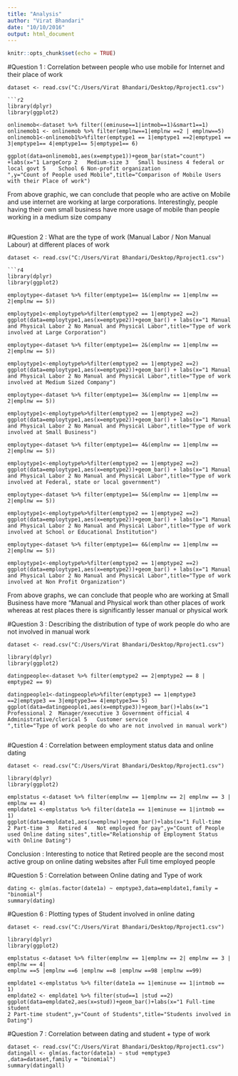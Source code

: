 ---
title: "Analysis"
author: "Virat Bhandari"
date: "10/10/2016"
output: html_document
---

```{r setup, include=FALSE}
knitr::opts_chunk$set(echo = TRUE)
```

#Question 1 : Correlation between people who use mobile for Internet and their place of work 
```{r1}
dataset <- read.csv("C:/Users/Virat Bhandari/Desktop/Rproject1.csv")

```{r2}

library(dplyr)
library(ggplot2)

onlinemob<-dataset %>% filter((eminuse==1|intmob==1)&smart1==1)
onlinemob1 <- onlinemob %>% filter(emplnw==1|emplnw ==2 | emplnw==5)
onlinemob1<-onlinemob1%>%filter(emptype1 == 1|emptype1 ==2|emptype1 == 3|emptype1== 4|emptype1== 5|emptype1== 6)

ggplot(data=onlinemob1,aes(x=emptype1))+geom_bar(stat="count") +labs(x="1 LargeCorp 2	Medium-size 3	Small business 4 federal or local govt 5	School 6 Non-profit organization
",y="Count of People used Mobile",title="Comparison of Mobile Users with their Place of work")

```


From above graphic, we can conclude that people who are active on Mobile and use internet are 
working at large corporations. Interestingly, people having their own small business have more usage of mobile than people working in a medium size company
```
````
#Question 2 : What are the type of work (Manual Labor / Non Manual Labour) at different places of work

```{r3}
dataset <- read.csv("C:/Users/Virat Bhandari/Desktop/Rproject1.csv")

```{r4}
library(dplyr)
library(ggplot2)

employtype<-dataset %>% filter(emptype1== 1&(emplnw == 1|emplnw == 2|emplnw == 5))

employtype1<-employtype%>%filter(emptype2 == 1|emptype2 ==2)
ggplot(data=employtype1,aes(x=emptype2))+geom_bar() + labs(x="1 Manual and Physical Labor 2 No Manual and Physical Labor",title="Type of work involved at Large Corporation")

employtype<-dataset %>% filter(emptype1== 2&(emplnw == 1|emplnw == 2|emplnw == 5))

employtype1<-employtype%>%filter(emptype2 == 1|emptype2 ==2)
ggplot(data=employtype1,aes(x=emptype2))+geom_bar() + labs(x="1 Manual and Physical Labor 2 No Manual and Physical Labor",title="Type of work involved at Medium Sized Company")

employtype<-dataset %>% filter(emptype1== 3&(emplnw == 1|emplnw == 2|emplnw == 5))

employtype1<-employtype%>%filter(emptype2 == 1|emptype2 ==2)
ggplot(data=employtype1,aes(x=emptype2))+geom_bar() + labs(x="1 Manual and Physical Labor 2 No Manual and Physical Labor",title="Type of work involved at Small Business")

employtype<-dataset %>% filter(emptype1== 4&(emplnw == 1|emplnw == 2|emplnw == 5))

employtype1<-employtype%>%filter(emptype2 == 1|emptype2 ==2)
ggplot(data=employtype1,aes(x=emptype2))+geom_bar() + labs(x="1 Manual and Physical Labor 2 No Manual and Physical Labor",title="Type of work involved at Federal, state or local government")

employtype<-dataset %>% filter(emptype1== 5&(emplnw == 1|emplnw == 2|emplnw == 5))

employtype1<-employtype%>%filter(emptype2 == 1|emptype2 ==2)
ggplot(data=employtype1,aes(x=emptype2))+geom_bar() + labs(x="1 Manual and Physical Labor 2 No Manual and Physical Labor",title="Type of work involved at School or Educational Institution")

employtype<-dataset %>% filter(emptype1== 6&(emplnw == 1|emplnw == 2|emplnw == 5))

employtype1<-employtype%>%filter(emptype2 == 1|emptype2 ==2)
ggplot(data=employtype1,aes(x=emptype2))+geom_bar() + labs(x="1 Manual and Physical Labor 2 No Manual and Physical Labor",title="Type of work involved at Non Profit Organization")

```


From above graphs, we can conclude that people who are working at Small Business have more "Manual and Physical work  than other places of work whereas at rest places there is significantly lesser manual or physical work


#Question 3 : Describing the distribution of type of work people do who are not involved in manual work

```{r5}
dataset <- read.csv("C:/Users/Virat Bhandari/Desktop/Rproject1.csv")

library(dplyr)
library(ggplot2)

datingpeople<-dataset %>% filter(emptype2 == 2|emptype2 == 8 | emptype2 == 9)

datingpeople1<-datingpeople%>%filter(emptype3 == 1|emptype3 ==2|emptype3 == 3|emptype3== 4|emptype3== 5)
ggplot(data=datingpeople1,aes(x=emptype3))+geom_bar()+labs(x="1	Professional 2	Manager/executive 3	Government official 4	Administrative/clerical 5	Customer service
",title="Type of work people do who are not involved in manual work")


```

#Question 4 : Correlation between employment status data and online dating 

```{r6}
dataset <- read.csv("C:/Users/Virat Bhandari/Desktop/Rproject1.csv")

library(dplyr)
library(ggplot2)

emplstatus <-dataset %>% filter(emplnw == 1|emplnw == 2| emplnw == 3 | emplnw == 4)
empldate1 <-emplstatus %>% filter(date1a == 1|eminuse == 1|intmob == 1)
ggplot(data=empldate1,aes(x=emplnw))+geom_bar()+labs(x="1 Full-time
2 Part-time 3	Retired 4	Not employed for pay",y="Count of People used Online dating sites",title="Relationship of Employment Status with Online Dating")

```

Conclusion : Interesting to notice that Retired people are the second most active group on online dating websites after Full time employed people 

#Question 5 : Correlation between Online dating and Type of work 

```{r7}
dating <- glm(as.factor(date1a) ~ emptype3,data=empldate1,family = "binomial")
summary(dating)
``````
<!-- Call: -->
<!-- glm(formula = as.factor(date1a) ~ emptype3, family = "binomial",  -->
<!--     data = empldate1) -->

<!-- Deviance Residuals:  -->
<!--     Min       1Q   Median       3Q      Max   -->
<!-- -2.3042   0.4809   0.6019   0.6476   0.6476   -->

<!-- Coefficients: -->
<!--             Estimate Std. Error z value Pr(>|z|)     -->
<!-- (Intercept)  1.29457    0.18011   7.188 6.59e-13 *** -->
<!-- emptype3     0.16091    0.07414   2.170     0.03 *   -->
<!-- --- -->
<!-- Signif. codes:  0 '***' 0.001 '**' 0.01 '*' 0.05 '.' 0.1 ' ' 1 -->

<!-- (Dispersion parameter for binomial family taken to be 1) -->

<!--     Null deviance: 560.51  on 627  degrees of freedom -->
<!-- Residual deviance: 555.36  on 626  degrees of freedom -->
<!--   (1028 observations deleted due to missingness) -->
<!-- AIC: 559.36 -->

<!-- Number of Fisher Scoring iterations: 4 -->

#Question 6 : Plotting types of Student involved in online dating 

```{r8}
dataset <- read.csv("C:/Users/Virat Bhandari/Desktop/Rproject1.csv")

library(dplyr)
library(ggplot2)

emplstatus <-dataset %>% filter(emplnw == 1|emplnw == 2| emplnw == 3 | emplnw == 4|
emplnw ==5 |emplnw ==6 |emplnw ==8 |emplnw ==98 |emplnw ==99)

empldate1 <-emplstatus %>% filter(date1a == 1|eminuse == 1|intmob == 1)
empldate2 <- empldate1 %>% filter(stud==1 |stud ==2)
ggplot(data=empldate2,aes(x=stud))+geom_bar()+labs(x="1 Full-time student
2 Part-time student",y="Count of Students",title="Students involved in Dating")
```


#Question 7 : Correlation between dating and student + type of work
```{r10}
dataset <- read.csv("C:/Users/Virat Bhandari/Desktop/Rproject1.csv")
datingall <- glm(as.factor(date1a) ~ stud +emptype3 ,data=dataset,family = "binomial")
summary(datingall)

````
